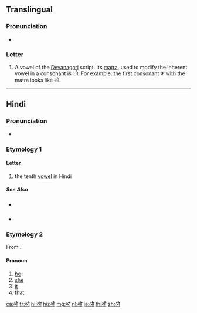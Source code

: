 {{Devanagari character info|hex=0913|name=DEVANAGARI LETTER O|image=[[File:Deva-o.png|100px]]}}
==Translingual==

===Pronunciation===
* {{IPA|/oː/|lang=mul}}

===Letter===
{{mul-Deva|o}}

# A vowel of the [[Devanagari]] script. Its [[matra]], used to modify the inherent vowel in a consonant is &#x200c;&#x094B;. For example, the first consonant क with the matra looks like को.

----

==Hindi==

===Pronunciation===
* {{IPA|/o/|lang=hi}}

===Etymology 1===

====Letter====
{{head|hi|letter}}

# the tenth [[vowel]] in Hindi

=====See Also=====
* {{sense|matra}} {{l|hi|ो|tr=o}}
* {{list:Devanagari script letters/hi}}

===Etymology 2===
From {{etyl|fa|hi}} {{m|fa|او}}.

====Pronoun====
{{hi-pron|ur=او}}

# [[he]]
# [[she]]
# [[it]]
# [[that]]

[[ca:ओ]]
[[fr:ओ]]
[[hi:ओ]]
[[hu:ओ]]
[[mg:ओ]]
[[nl:ओ]]
[[ja:ओ]]
[[th:ओ]]
[[zh:ओ]]